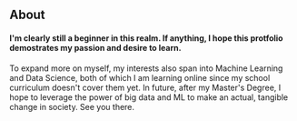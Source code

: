 ## About     


 #### I'm clearly still a beginner in this realm. If anything, I hope this protfolio demostrates my passion and desire to learn.     



  To expand more on myself, my interests also span into Machine Learning and Data Science, both of which I am learning online since my school curriculum doesn't cover them yet. In future, after my Master's Degree, I hope to leverage the power of big data and ML to make an actual, tangible change in society. See you there.